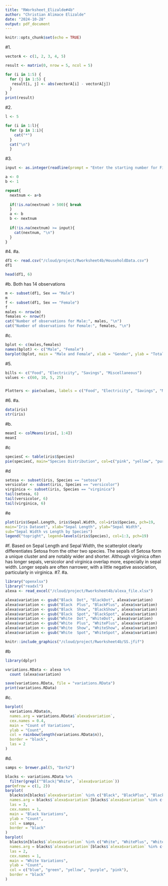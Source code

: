 ```yaml
---
title: "RWorksheet_Elizalde#4b"
author: "Christian Alimace Elizalde"
date: "2024-10-28"
output: pdf_document
---
```


```r
knitr::opts_chunk$set(echo = TRUE)
```

#1. 
```r
vectorA <- c(1, 2, 3, 4, 5)

result <- matrix(0, nrow = 5, ncol = 5)

for (i in 1:5) {
  for (j in 1:5) {
   result[i, j] <- abs(vectorA[i] - vectorA[j])
  }
}
print(result)

```
#2.
```r
l <- 5

for (i in 1:l){
  for (p in 1:i){
    cat("*")
  }
  cat("\n")
  }

```
#3.
```r
input <- as.integer(readline(prompt = "Enter the starting number for Fibonacci Sequence: "))

a <- 0
b <- 1

repeat{
  nextnum <- a+b
  
  if(!is.na(nextnum) > 500){ break
  }
  a <- b
  b <- nextnum
  
  if(!is.na(nextnum) >= input){
    cat(nextnum, "\n")
  }
}
```
#4. 
#a.
```r
df1 <- read.csv("/cloud/project/Rworksheet4b/HouseholdData.csv")
df1

head(df1, 6)
```
#b. Both has 14 observations
```r
m <- subset(df1, Sex == "Male")
m
f <- subset(df1, Sex == "Female")
f
males <- nrow(m)
females <- nrow(f)
cat("Number of observations for Male:", males, "\n")
cat("Number of observations for Female:", females, "\n")
```
#c.
```r
bplot <- c(males,females)
names(bplot) <- c("Male", "Female")
barplot(bplot, main = "Male and Female", xlab = "Gender", ylab = "Total Numbers", col = c("blue", "pink"),legend.text = TRUE, beside = TRUE)

```
#5. 
```r
bills <- c("Food", "Electricity", "Savings", "Miscellaneous")
values <- c(60, 10, 5, 25)


Plotters <- pie(values, labels = c("Food", "Electricity", "Savings", "Miscellaneous"),col = c("lightblue", "yellow", "orange", "red"), main = "Expenditures" )
```
#6.
#a.
```r
data(iris)
str(iris)
```
#b.
```r
meanI <- colMeans(iris[, 1:4])
meanI
```
#c
```r
speciesC <- table(iris$Species)
pie(speciesC, main="Species Distribution", col=c("pink", "yellow", "purple"), labels=names(speciesC))
```
#d
```r
setosa <- subset(iris, Species == "setosa")
versicolor <- subset(iris, Species == "versicolor")
virginica <- subset(iris, Species == "virginica")
tail(setosa, 6)
tail(versicolor, 6)
tail(virginica, 6)
```
#e
```r
plot(iris$Sepal.Length, iris$Sepal.Width, col=iris$Species, pch=19,
main="Iris Dataset", xlab="Sepal Length", ylab="Sepal Width",
sub="Sepal Width vs Length by Species")
legend("topright", legend=levels(iris$Species), col=1:3, pch=19)
```
#f. Based on Sepal Length and Sepal Width, the scatterplot clearly differentiates Setosa from the other two species. The sepals of Setosa form a unique cluster and are notably wider and shorter. Although virginica often has longer sepals, versicolor and virginica overlap more, especially in sepal width. Longer sepals are often narrower, with a little negative association, particularly in virginica.
#7. #a.
```r
library("openxlsx")
library("readxl")
alexa <- read_excel("/cloud/project/Rworksheet4b/alexa_file.xlsx")

alexa$variation <- gsub("Black  Dot", "BlackDot", alexa$variation)
alexa$variation <- gsub("Black  Plus", "BlackPlus", alexa$variation)
alexa$variation <- gsub("Black  Show", "BlackShow", alexa$variation)
alexa$variation <- gsub("Black  Spot", "BlackSpot", alexa$variation)
alexa$variation <- gsub("White  Dot", "WhiteDot", alexa$variation)
alexa$variation <- gsub("White  Plus", "WhitePlus", alexa$variation)
alexa$variation <- gsub("White  Show", "WhiteShow", alexa$variation)
alexa$variation <- gsub("White  Spot", "WhiteSpot", alexa$variation)

knitr::include_graphics("/cloud/project/Rworksheet4b/SS.jfif")

```
#b
```r
library(dplyr)

variations.RData <- alexa %>%
  count (alexa$variation)

save(variations.RData, file = "variations.RData")
print(variations.RData)

```
#c. 
```r
barplot(
  variations.RData$n,  
  names.arg = variations.RData$`alexa$variation`,  
  cex.names = 0.4,  
  main = "Count of Variations",
  ylab = "Count",
  col = rainbow(length(variations.RData$n)),  
  border = "black",  
  las = 2  
)

```
#d. 
```r
samps <- brewer.pal(5, "Dark2")

blacks <- variations.RData %>%
  filter(grepl("^Black|^White", `alexa$variation`))
par(mfrow = c(1, 2))
barplot(
  blacks$n[blacks$`alexa$variation` %in% c("Black", "BlackPlus", "BlackShow", "BlackSpot", "BlackDot")], 
  names.arg = blacks$`alexa$variation`[blacks$`alexa$variation` %in% c("Black", "BlackPlus", "BlackShow", "BlackSpot", "BlackDot")], 
  las = 3,
  cex.names = 1,
  main = "Black Variations",         
  ylab = "Count",                             
  col = samps,
  border = "black"
)
barplot(
  blacks$n[blacks$`alexa$variation` %in% c("White", "WhitePlus", "WhiteShow", "WhiteSpot", "WhiteDot")], 
  names.arg = blacks$`alexa$variation`[blacks$`alexa$variation` %in% c("White", "WhitePlus", "WhiteShow", "WhiteSpot", "WhiteDot")], 
  las = 2,
  cex.names = 1,
  main = "White Variations",         
  ylab = "Count",                              
  col = c("blue", "green", "yellow", "purple", "pink"),                              
  border = "black"                           
)
```

